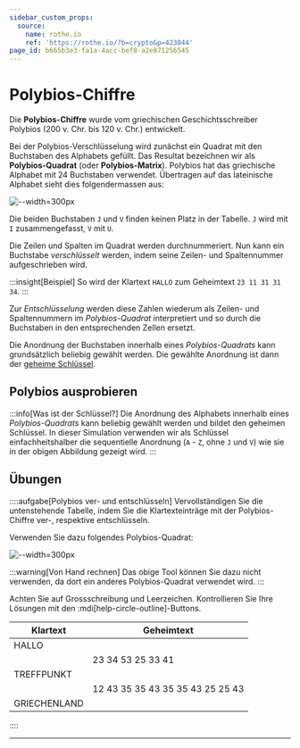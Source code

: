 ```yaml
---
sidebar_custom_props:
  source:
    name: rothe.io
    ref: 'https://rothe.io/?b=crypto&p=423844'
page_id: b665b3e3-fa1a-4acc-bef8-a2e871256545
---
```



# Polybios-Chiffre

Die **Polybios-Chiffre** wurde vom griechischen Geschichtsschreiber Polybios (200 v. Chr. bis 120 v. Chr.) entwickelt.

Bei der Polybios-Verschlüsselung wird zunächst ein Quadrat mit den Buchstaben des Alphabets gefüllt. Das Resultat bezeichnen wir als **Polybios-Quadrat** (oder **Polybios-Matrix**). Polybios hat das griechische Alphabet mit 24 Buchstaben verwendet. Übertragen auf das lateinische Alphabet sieht dies folgendermassen aus:

![--width=300px](img/polybios.svg)

Die beiden Buchstaben `J` und `V` finden keinen Platz in der Tabelle. `J` wird mit `I` zusammengefasst, `V` mit `U`.

Die Zeilen und Spalten im Quadrat werden durchnummeriert. Nun kann ein Buchstabe _verschlüsselt_ werden, indem seine Zeilen- und Spaltennummer aufgeschrieben wird.

:::insight[Beispiel]
So wird der Klartext `HALLO` zum Geheimtext `23 11 31 31 34`.
:::

Zur _Entschlüsselung_ werden diese Zahlen wiederum als Zeilen- und Spaltennummern im _Polybios-Quadrat_ interpretiert und so durch die Buchstaben in den entsprechenden Zellen ersetzt.

Die Anordnung der Buchstaben innerhalb eines _Polybios-Quadrats_ kann grundsätzlich beliebig gewählt werden. Die gewählte Anordnung ist dann der [geheime Schlüssel](../01-Grundbegriffe.mdx#die-begriffe-der-kryptographie).

## Polybios ausprobieren
:::info[Was ist der Schlüssel?]
Die Anordnung des Alphabets innerhalb eines _Polybios-Quadrats_ kann beliebig gewählt werden und bildet den geheimen Schlüssel. In dieser Simulation verwenden wir als Schlüssel einfachheitshalber die sequentielle Anordnung (`A` - `Z`, ohne `J` und `V`) wie sie in der obigen Abbildung gezeigt wird.
:::

<Polybios />

## Übungen
::::aufgabe[Polybios ver- und entschlüsseln]
<TaskState id="80e82b0a-c54f-4c0b-a557-816328445cf8" />
Vervollständigen Sie die untenstehende Tabelle, indem Sie die Klartexteinträge mit der Polybios-Chiffre ver-, respektive entschlüsseln.

Verwenden Sie dazu folgendes Polybios-Quadrat:

![--width=300px](img/polybios-quadrat-uebung.png)

:::warning[Von Hand rechnen]
Das obige Tool können Sie dazu nicht verwenden, da dort ein anderes Polybios-Quadrat verwendet wird.
:::

Achten Sie auf Grossschreibung und Leerzeichen. Kontrollieren Sie Ihre Lösungen mit den :mdi[help-circle-outline]-Buttons.

| Klartext                                                                    | Geheimtext                                                                                          |
|-----------------------------------------------------------------------------|-----------------------------------------------------------------------------------------------------|
| HALLO                                                                       | <String solution="11 51 22 22 41" id="678008d5-3723-4bdb-a3e4-d1727af6a29c" />                      |
| <String solution="KRYPTO" id="cbc0a29c-7945-4f32-a546-b6a64594abfc" />      | 23 34 53 25 33 41                                                                                   |
| TREFFPUNKT                                                                  | <String solution="33 34 13 31 31 25 45 21 23 33" id="eb1f9e94-6bb0-442f-bffb-f967beeab36c" />       |
| <String solution="MISSISSIPPI" id="516704d0-68d3-4e43-87de-f27d0a338ce9" /> | 12 43 35 35 43 35 35 43 25 25 43                                                                    |
| GRIECHENLAND                                                                | <String solution="52 34 43 13 24 11 13 21 22 51 21 14" id="e86c2e24-74c2-4db1-bfee-59f741410f6e" /> |

::::

---
